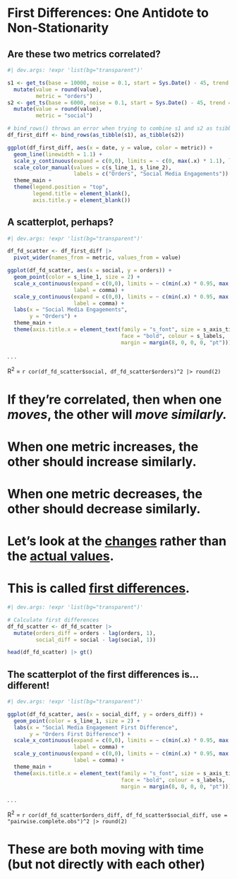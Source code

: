 # First Differences: One Antidote to Non-Stationarity {background-image="images/bg-muskrat.jpeg"}

## Are these two metrics correlated? {background-image="images/bg-muskrat.jpeg"}

```r
#| dev.args: !expr 'list(bg="transparent")'

s1 <- get_ts(base = 10000, noise = 0.1, start = Sys.Date() - 45, trend = 0.5) |> 
  mutate(value = round(value),
         metric = "orders")
s2 <- get_ts(base = 6000, noise = 0.1, start = Sys.Date() - 45, trend = 0.9) |> 
  mutate(value = round(value),
         metric = "social")

# bind_rows() throws an error when trying to combine s1 and s2 as tsibbles
df_first_diff <- bind_rows(as_tibble(s1), as_tibble(s2))

ggplot(df_first_diff, aes(x = date, y = value, color = metric)) +
  geom_line(linewidth = 1.1) +
  scale_y_continuous(expand = c(0,0), limits = ~ c(0, max(.x) * 1.1), label = comma) +
  scale_color_manual(values = c(s_line_1, s_line_2), 
                     labels = c("Orders", "Social Media Engagements")) +
  theme_main +
  theme(legend.position = "top",
        legend.title = element_blank(),
        axis.title.y = element_blank())

```

## A scatterplot, perhaps? {background-image="images/bg-muskrat.jpeg"}

```r
#| dev.args: !expr 'list(bg="transparent")'

df_fd_scatter <- df_first_diff |>
  pivot_wider(names_from = metric, values_from = value)

ggplot(df_fd_scatter, aes(x = social, y = orders)) +
  geom_point(color = s_line_1, size = 2) +
  scale_x_continuous(expand = c(0,0), limits = ~ c(min(.x) * 0.95, max(.x) * 1.05),
                     label = comma) +
  scale_y_continuous(expand = c(0,0), limits = ~ c(min(.x) * 0.95, max(.x) * 1.05),
                     label = comma) +
  labs(x = "Social Media Engagements",
       y = "Orders") +
  theme_main +
  theme(axis.title.x = element_text(family = "s_font", size = s_axis_title_size,
                                    face = "bold", colour = s_labels,
                                    margin = margin(8, 0, 0, 0, "pt")))

```

. . .

::: {.absolute top="195" left="170" .h2-chars}
R^2^ = `r cor(df_fd_scatter$social, df_fd_scatter$orders)^2 |> round(2)`
:::

# If they're correlated, then when one *moves*, the other will *move similarly.* {background-image="images/bg-muskrat.jpeg"}

# When one metric increases, the other should increase similarly. {background-image="images/bg-muskrat.jpeg"}

# When one metric decreases, the other should decrease similarly. {background-image="images/bg-muskrat.jpeg"}

# Let's look at the [changes]{.underline} rather than the [actual values]{.underline}. {background-image="images/bg-muskrat.jpeg"}

# This is called [first differences]{.underline}. {background-image="images/bg-muskrat.jpeg"}

```r
#| dev.args: !expr 'list(bg="transparent")'

# Calculate first differences
df_fd_scatter <- df_fd_scatter |> 
  mutate(orders_diff = orders - lag(orders, 1),
         social_diff = social - lag(social, 1))

head(df_fd_scatter) |> gt()


```

## The scatterplot of the first differences is...different! {background-image="images/bg-muskrat.jpeg"}

```r
#| dev.args: !expr 'list(bg="transparent")'

ggplot(df_fd_scatter, aes(x = social_diff, y = orders_diff)) +
  geom_point(color = s_line_1, size = 2) +
  labs(x = "Social Media Engagement First Difference",
       y = "Orders First Difference") +
  scale_x_continuous(expand = c(0,0), limits = ~ c(min(.x) * 0.95, max(.x) * 1.05), 
                     label = comma) +
  scale_y_continuous(expand = c(0,0), limits = ~ c(min(.x) * 0.95, max(.x) * 1.05), 
                     label = comma) +
  theme_main +
  theme(axis.title.x = element_text(family = "s_font", size = s_axis_title_size, 
                                    face = "bold", colour = s_labels, 
                                    margin = margin(8, 0, 0, 0, "pt")))

```

. . .

::: {.absolute top="195" left="170" .h2-chars}
R^2^ = `r cor(df_fd_scatter$orders_diff, df_fd_scatter$social_diff, use = "pairwise.complete.obs")^2 |> round(2)`
:::

# These are both moving with time (but not directly with each other) {background-image="images/bg-muskrat.jpeg"}
